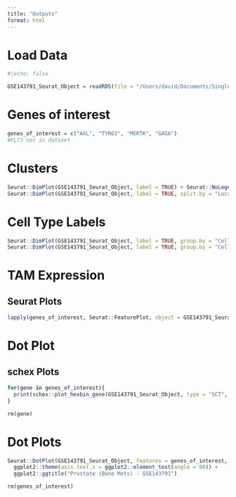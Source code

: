 ```yaml
---
title: "Outputs"
format: html
---
```


# Load Data
```r
#|echo: false

GSE143791_Seurat_Object = readRDS(file = "/Users/david/Documents/Single_Cell_Datasets/Prostate/GSE143791/data/GSE143791_Seurat_Object.RDS")


```

# Genes of interest
```r

genes_of_interest = c("AXL", "TYRO3", "MERTK", "GAS6")
#FLT3 not in dataset

```


# Clusters
```r

Seurat::DimPlot(GSE143791_Seurat_Object, label = TRUE) + Seurat::NoLegend()
Seurat::DimPlot(GSE143791_Seurat_Object, label = TRUE, split.by = "Location") + Seurat::NoLegend()

```

# Cell Type Labels
```r

Seurat::DimPlot(GSE143791_Seurat_Object, label = TRUE, group.by = "Cell_Type") + Seurat::NoLegend()
Seurat::DimPlot(GSE143791_Seurat_Object, label = TRUE, group.by = "Cell_Type", split.by = "Location") + Seurat::NoLegend()

```
# TAM Expression

## Seurat Plots
```r

lapply(genes_of_interest, Seurat::FeaturePlot, object = GSE143791_Seurat_Object, split.by = "Location")


```

# Dot Plot


## schex Plots
```r

for(gene in genes_of_interest){
  print(schex::plot_hexbin_gene(GSE143791_Seurat_Object, type = "SCT", gene = gene, action = "prop_0", title = gene))
}

rm(gene)

```


# Dot Plots
```r

Seurat::DotPlot(GSE143791_Seurat_Object, features = genes_of_interest, group.by = "Cell_Type", cols = c("white", "red")) + 
  ggplot2::theme(axis.text.x = ggplot2::element_text(angle = 90)) +
  ggplot2::ggtitle("Prostate (Bone Mets) - GSE143791")

rm(genes_of_interest)

```